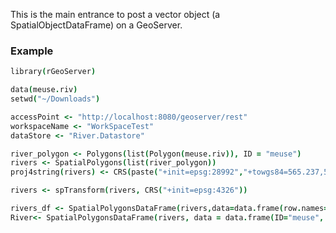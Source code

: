 This is the main entrance to post a vector object (a SpatialObjectDataFrame) on a GeoServer.

  
### Example
  
```coffee
library(rGeoServer)

data(meuse.riv)
setwd("~/Downloads")

accessPoint <- "http://localhost:8080/geoserver/rest"
workspaceName <- "WorkSpaceTest"
dataStore <- "River.Datastore"

river_polygon <- Polygons(list(Polygon(meuse.riv)), ID = "meuse")
rivers <- SpatialPolygons(list(river_polygon))
proj4string(rivers) <- CRS(paste("+init=epsg:28992","+towgs84=565.237,50.0087,465.658,-0.406857,0.350733,-1.87035,4.0812"))

rivers <- spTransform(rivers, CRS("+init=epsg:4326"))

rivers_df <- SpatialPolygonsDataFrame(rivers,data=data.frame(row.names=row.names(rivers)))
River<- SpatialPolygonsDataFrame(rivers, data = data.frame(ID="meuse", row.names="meuse",stringsAsFactors=FALSE))

```
